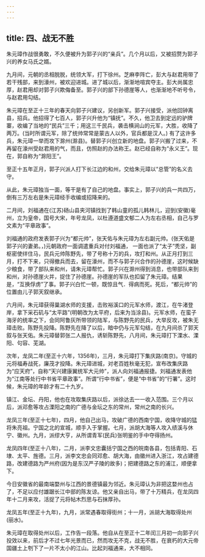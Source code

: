 ```yaml
---
---
---
```

title: 四、战无不胜
---



朱元璋作战很勇敢，不久便被升为郭子兴的“亲兵”。几个月以后，又被招赘为郭子兴的养女马氏之婿。

九月间，元朝的丞相脱脱，统领大军，打下徐州。芝麻李阵亡，彭大与赵君用带了若干残部，来到濠州，被欢迎进城。进了城以后，渐渐地喧宾夺主。彭大尚属忠厚，赵君用却对郭子兴欺侮备至。郭子兴的部下孙德崖等人，也渐渐地不听号令，与赵君用勾结。

朱元璋在至正十三年的春天向郭子兴建议，另创新军。郭子兴接受，派他回钟离县，招兵。他招得了七百人，郭子兴升他为“镇抚”。不久，他卫去到定远的驴牌寨，收编了当地的“民兵”三千；用这三千民兵，袭击横涧山的元军，大胜，收降了两万。(当时所谓元军，除了统帅常常是蒙古人以外，官兵都是汉人。) 有了这许多兵，朱元璋一举而攻下滁州(滁县)。替郭子兴创立新的地盘。郭子兴搬了过来，不再留在濠州受赵君用的气，而且，仿照赵的办法称王。赵已经自称为“永义王”。现在，郭自称为“滁阳王”。

至正十五年正月，郭子兴派人打下长江边的和州，交给朱元璋以“总管”的名义去守。

从此，朱元璋独当一面，等干是有了自己的地盘。事实上，郭子兴的兵一共四万，倒有三万左右是朱元璋经手收编或招降来的。

二月间，刘福通在(江苏)砀山县夹河镇找到了韩山童的孤儿韩林儿，迎到(安徽)毫州，立为皇帝，国号大宋，年号龙凤，以杜遵道盛文郁二人为左右丞相，自己与罗文素为“平章政事”。

刘福通的政府发表郭子兴为“都元帅”，张天佑与朱元璋为左右副元帅。(张天佑是郭子兴的妻弟。，)元朝政府一面调遣重兵对付刘福通， 一面也派了“太子”秃坚，副枢密使绊住马，民兵元帅陈野先，带了号称十万的兵，攻打和州。从正月打到三月，打不下来，只得撤兵而去，留在濠州，而不与郭子兴合作的孙德崖，这时候缺少粮食，带了部队来和州，请朱元璋帮忙。郭子兴在滁州得到消息，也带部队来到和州，对孙德崖火并，捉住了孙德崖。孙德崖的军队也扣留了朱元璋。结果是，“互换俘虏”了事。郭子兴白忙一顿，既惊且气．得病而死。死后，“都元帅”的位置由儿子郭天叙继承。

六月间，朱元璋获得巢湖水师的支援，击败裕溪口的元军水师，渡江，在牛渚登岸，拿下采石矶与“太平路”(明朝改为太平府，后来为当涂县)。元军水师，在蛮子海牙的统率之下，会同阿鲁灰所带领的陆军，与陈野先的民兵，大举反攻，被朱无璋击败。陈野先投降。陈野先在降了以后，暗中仍与元军勾结，在九月间杀了郭天叙与张天佑。朱元璋替郭张二人报仇，诱斩陈野先，八月间，朱元璋打下溧水、溧阳、句容、芜湖。

次年，龙凤二年(至正十六年，1356年)，三月，朱元璋打下集庆路(南京)。守城的元将福寿战死，廉茂才投降。朱元璋进城，对老百姓秋毫无犯，宣布改集庆路为“应天府”，自称“天兴建康翼统军大元帅”，派人向刘福通报捷。刘福通发表他为“江南等处行中书省平章政事”。所谓“行中书省”，便是“中书省”的“行署”。这时候，朱元璋的年龄才有二十九岁。

镇江、金坛、丹阳，他也在攻取集庆路以后，派徐达去一一收入范围。三个月以后，派邓愈等攻占溧阳之南的广德与金坛之东的常州，常州之南的长兴。

龙凤三年(至正十七年)，四月，他自己出马，攻破广德的西南宁国，收降守城的猛将朱亮祖。宁国之北的宣城，顺手入于掌握。七月，派胡大海等人攻入绩溪与休宁、徽州。九月，派缪大亨，从所谓青军(民兵)张明鉴的手中夺得扬州。

龙凤四年(至正十八年)，二月，派李文忠囊括宁国之西的皖南各县，包括青阳、石埭、太平、旌德。三月，派李文忠会同邓愈、胡大海，由徽州进入浙江，攻占建德路，改建德路为严州府(因为是东汉严子陵的故多)；把建德路之东的浦江，顺便拿下。

今日安徽省的最南端婺州与江西的景德镇最为邻近。朱元璋认为非把这婺州也占了，不足以应付雄踞长江中部的陈友谅。他又亲自出马，带了十万精兵，在龙凤四年十二月来攻，活捉了元将帖木烈思与石抹厚孙。

龙凤五年(至正十九年)，九月，派常遇春取得街州；十一月，派胡大海取得处州(丽水)。

朱元璋在取得处州以后，工作告一段落。他自从在至正十二年闰三月初一向郭子兴投效以来，前后才不过七年光景而已，然而攻无不克，战无不胜，在衰朽的大元帝国疆土上刳下了一片不太小的江山。比起刘福通来，大不相同。